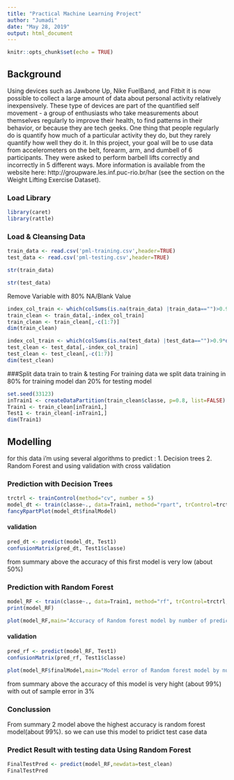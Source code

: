 ---
title: "Practical Machine Learning Project"
author: "Jumadi"
date: "May 28, 2019"
output: html_document
---

```{r setup, include=FALSE}
knitr::opts_chunk$set(echo = TRUE)
```

## Background

Using devices such as Jawbone Up, Nike FuelBand, and Fitbit it is now possible to collect a large amount of data about personal activity relatively inexpensively. These type of devices are part of the quantified self movement - a group of enthusiasts who take measurements about themselves regularly to improve their health, to find patterns in their behavior, or because they are tech geeks. One thing that people regularly do is quantify how much of a particular activity they do, but they rarely quantify how well they do it. In this project, your goal will be to use data from accelerometers on the belt, forearm, arm, and dumbell of 6 participants. They were asked to perform barbell lifts correctly and incorrectly in 5 different ways. More information is available from the website here: http://groupware.les.inf.puc-rio.br/har (see the section on the Weight Lifting Exercise Dataset).

### Load Library
```{r}
library(caret)
library(rattle)
```

### Load & Cleansing Data
```{r}
train_data <- read.csv('pml-training.csv',header=TRUE)
test_data <- read.csv('pml-testing.csv',header=TRUE)
```
```{r}
str(train_data)
```

```{r}
str(test_data)
```
Remove Variable with 80% NA/Blank Value
```{r}
index_col_train <- which(colSums(is.na(train_data) |train_data=="")>0.9*dim(train_data)[1]) 
train_clean <- train_data[,-index_col_train]
train_clean <- train_clean[,-c(1:7)]
dim(train_clean)
```

```{r}
index_col_train <- which(colSums(is.na(test_data) |test_data=="")>0.9*dim(test_data)[1]) 
test_clean <- test_data[,-index_col_train]
test_clean <- test_clean[,-c(1:7)]
dim(test_clean)
```

###Split data train to train & testing
For training data we split data training in 80% for training model dan 20% for testing model

```{r}
set.seed(33123)
inTrain1 <- createDataPartition(train_clean$classe, p=0.8, list=FALSE)
Train1 <- train_clean[inTrain1,]
Test1 <- train_clean[-inTrain1,]
dim(Train1)
```

## Modelling
for this data i'm using several algorithms to predict :
1. Decision trees
2. Random Forest
and using validation with cross validation

### Prediction with Decision Trees
```{r}
trctrl <- trainControl(method="cv", number = 5)
model_dt <- train(classe~., data=Train1, method="rpart", trControl=trctrl)
fancyRpartPlot(model_dt$finalModel)
```

#### validation
```{r}
pred_dt <- predict(model_dt, Test1)
confusionMatrix(pred_dt, Test1$classe)

```

from summary above the accuracy of this first model is very low (about 50%)

### Prediction with Random Forest

```{r}
model_RF <- train(classe~., data=Train1, method="rf", trControl=trctrl, verbose=FALSE)
print(model_RF)
```

```{r}
plot(model_RF,main="Accuracy of Random forest model by number of predictors")
```

#### validation
```{r}
pred_rf <- predict(model_RF, Test1)
confusionMatrix(pred_rf, Test1$classe)

```

```{r}
plot(model_RF$finalModel,main="Model error of Random forest model by number of trees")
```

from summary above the accuracy of this model is very hight (about 99%) with out of sample error  in 3%

### Conclussion
From summary 2 model above the highest accuracy is random forest model(about 99%). so we can use this model to pridict test case data

### Predict Result with testing data Using Random Forest

```{r}
FinalTestPred <- predict(model_RF,newdata=test_clean)
FinalTestPred
```

